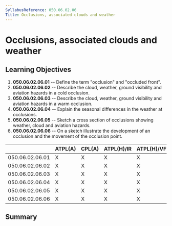 ```yaml
---
SyllabusReference: 050.06.02.06
Title: Occlusions, associated clouds and weather
---
```


# Occlusions, associated clouds and weather

## Learning Objectives

1.  **050.06.02.06.01** -- Define the term "occlusion" and "occluded front".
2.  **050.06.02.06.02** -- Describe the cloud, weather, ground visibility and
    aviation hazards in a cold occlusion.
3.  **050.06.02.06.03** -- Describe the cloud, weather, ground visibility and
    aviation hazards in a warm occlusion.
4.  **050.06.02.06.04** -- Explain the seasonal differences in the weather at
    occlusions.
5.  **050.06.02.06.05** -- Sketch a cross section of occlusions showing weather,
    cloud and aviation hazards.
6.  **050.06.02.06.06** -- On a sketch illustrate the development of an
    occlusion and the movement of the occlusion point.

|                 | ATPL(A) | CPL(A) | ATPL(H)/IR | ATPL(H)/VFR | CPL(H) | IR  | CBIR(A) |
| --------------- | ------- | ------ | ---------- | ----------- | ------ | --- | ------- |
| 050.06.02.06.01 | X       | X      | X          | X           | X      | X   | X       |
| 050.06.02.06.02 | X       | X      | X          | X           | X      | X   | X       |
| 050.06.02.06.03 | X       | X      | X          | X           | X      | X   | X       |
| 050.06.02.06.04 | X       | X      | X          | X           | X      | X   | X       |
| 050.06.02.06.05 | X       | X      | X          | X           | X      | X   | X       |
| 050.06.02.06.06 | X       | X      | X          | X           | X      | X   | X       |

## Summary
